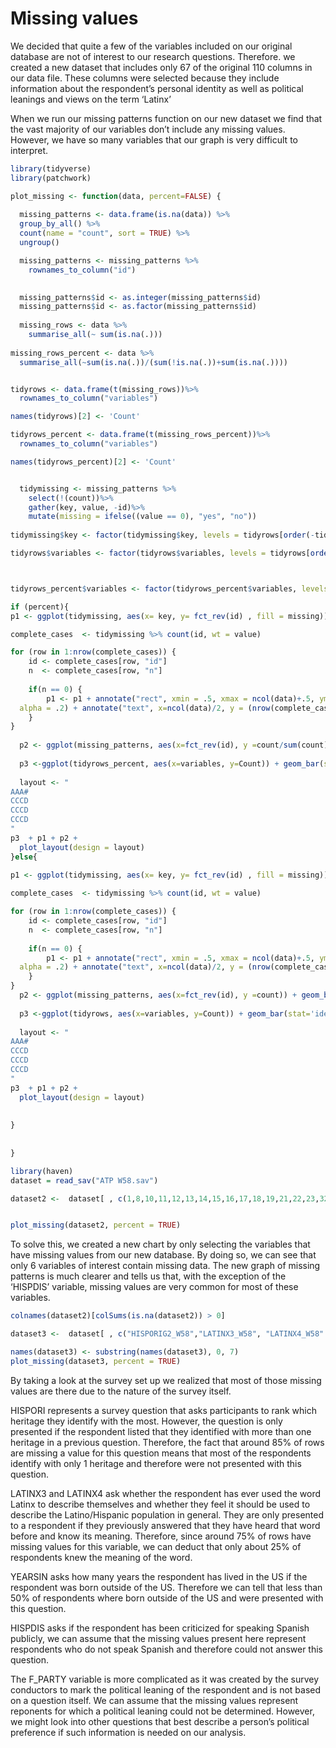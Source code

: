 # Missing values
We decided that quite a few of the variables included on our original database are not of interest to our research questions. Therefore. we created a new dataset that includes only 67 of the original 110 columns in our data file. These columns were selected because they include information about the respondent's personal identity as well as political leanings and views on the term 'Latinx'

When we run our missing patterns function on our new dataset we find that the vast majority of our variables don't include any missing values. However, we have so many variables that our graph is very difficult to interpret. 
```r
library(tidyverse)
library(patchwork)

plot_missing <- function(data, percent=FALSE) {
  
  missing_patterns <- data.frame(is.na(data)) %>%
  group_by_all() %>%
  count(name = "count", sort = TRUE) %>%
  ungroup()

  missing_patterns <- missing_patterns %>%
    rownames_to_column("id")

  
  missing_patterns$id <- as.integer(missing_patterns$id)
  missing_patterns$id <- as.factor(missing_patterns$id)
    
  missing_rows <- data %>% 
    summarise_all(~ sum(is.na(.)))
  
missing_rows_percent <- data %>% 
  summarise_all(~sum(is.na(.))/(sum(!is.na(.))+sum(is.na(.))))


tidyrows <- data.frame(t(missing_rows))%>%
  rownames_to_column("variables")

names(tidyrows)[2] <- 'Count'

tidyrows_percent <- data.frame(t(missing_rows_percent))%>%
  rownames_to_column("variables")

names(tidyrows_percent)[2] <- 'Count'


  tidymissing <- missing_patterns %>%
    select(!(count))%>%
    gather(key, value, -id)%>%
    mutate(missing = ifelse((value == 0), "yes", "no"))
  
tidymissing$key <- factor(tidymissing$key, levels = tidyrows[order(-tidyrows$Count, tidyrows$variables),]$variables)

tidyrows$variables <- factor(tidyrows$variables, levels = tidyrows[order(-tidyrows$Count, tidyrows$variables),]$variables) 



tidyrows_percent$variables <- factor(tidyrows_percent$variables, levels = tidyrows_percent[order(-tidyrows_percent$Count, tidyrows_percent$variables),]$variables)

if (percent){   
p1 <- ggplot(tidymissing, aes(x= key, y= fct_rev(id) , fill = missing)) + geom_tile(color = "white") + labs(x="Variable", y="Missing Patterns") +  scale_fill_manual(values = c("purple", "grey")) + theme(legend.position = "none") 

complete_cases  <- tidymissing %>% count(id, wt = value)

for (row in 1:nrow(complete_cases)) {
    id <- complete_cases[row, "id"]
    n  <- complete_cases[row, "n"]
    
    if(n == 0) {
        p1 <- p1 + annotate("rect", xmin = .5, xmax = ncol(data)+.5, ymin = (nrow(complete_cases) - as.numeric(id) + .5), ymax = (nrow(complete_cases)) - as.numeric(id) + 1.5,
  alpha = .2) + annotate("text", x=ncol(data)/2, y = (nrow(complete_cases)) - as.numeric(id) + 1, label = "Complete cases")
    }
}
  
  p2 <- ggplot(missing_patterns, aes(x=fct_rev(id), y =count/sum(count))) + geom_bar(stat='identity') + labs(x='', y="% rows") + coord_flip()+ scale_y_continuous(labels = scales::percent, limits = c(0, 1))
  
  p3 <-ggplot(tidyrows_percent, aes(x=variables, y=Count)) + geom_bar(stat='identity') + labs(x="", y="% rows missing") + scale_y_continuous(labels = scales::percent, limits = c(0, 1))
  
  layout <- "
AAA#
CCCD
CCCD
CCCD
"
p3  + p1 + p2 + 
  plot_layout(design = layout)
}else{
  
p1 <- ggplot(tidymissing, aes(x= key, y= fct_rev(id) , fill = missing)) + geom_tile(color = "white") + labs(x="Variable", y="Missing Patterns") +  scale_fill_manual(values = c("purple", "grey")) + theme(legend.position = "none") 

complete_cases  <- tidymissing %>% count(id, wt = value)

for (row in 1:nrow(complete_cases)) {
    id <- complete_cases[row, "id"]
    n  <- complete_cases[row, "n"]
    
    if(n == 0) {
        p1 <- p1 + annotate("rect", xmin = .5, xmax = ncol(data)+.5, ymin = (nrow(complete_cases) - as.numeric(id) + .5), ymax = (nrow(complete_cases)) - as.numeric(id) + 1.5,
  alpha = .2) + annotate("text", x=ncol(data)/2, y = (nrow(complete_cases)) - as.numeric(id) + 1, label = "Complete cases")
    }
}
  p2 <- ggplot(missing_patterns, aes(x=fct_rev(id), y =count)) + geom_bar(stat='identity') + labs(x='', y="Row Count") + coord_flip() 
  
  p3 <-ggplot(tidyrows, aes(x=variables, y=Count)) + geom_bar(stat='identity') + labs(x="", y="# Rows Missing")+ scale_y_continuous(expand = c(0, 0), limits = c(0, NA))
  
  layout <- "
AAA#
CCCD
CCCD
CCCD
"
p3  + p1 + p2 + 
  plot_layout(design = layout)
  
  
}
  
  
}

```

```r
library(haven)
dataset = read_sav("ATP W58.sav")

dataset2 <-  dataset[ , c(1,8,10,11,12,13,14,15,16,17,18,19,21,22,23,32,39,40,41,42,43,44,49,50,51,52,63,64,65,66,67,69,70,71,72,73,74,75,78,79,80,81,82,83,84,85,86,87,88,89,92,93,94,95,96,97,98,99,100,101,102,103,104,105,106,107,110)] 


plot_missing(dataset2, percent = TRUE)
```


To solve this, we created a new chart by only selecting the variables that have missing values from our new database. By doing so, we can see that only 6 variables of interest contain missing data. The new graph of missing patterns is much clearer and tells us that, with the exception of the 'HISPDIS' variable, missing values are very common for most of these variables. 

```r
colnames(dataset2)[colSums(is.na(dataset2)) > 0]

dataset3 <-  dataset[ , c("HISPORIG2_W58","LATINX3_W58", "LATINX4_W58" , "HISPDISCR_d_W58", "YEARSINUS_W58" , "F_PARTYLN_FINAL")] 

names(dataset3) <- substring(names(dataset3), 0, 7)
plot_missing(dataset3, percent = TRUE)
```


By taking a look at the survey set up we realized that most of those missing values are there due to the nature of the survey itself.

HISPORI represents a survey question that asks participants to rank which heritage they identify with the most. However, the question is only presented if the respondent listed that they identified with more than one heritage in a previous question. Therefore, the fact that around 85% of rows are missing a value for this question means that most of the respondents identify with only 1 heritage and therefore were not presented with this question. 

LATINX3 and LATINX4 ask whether the respondent has ever used the word Latinx to describe themselves and whether they feel it should be used to describe the Latino/Hispanic population in general. They are only presented to a respondent if they previously answered that they have heard that word before and know its meaning. Therefore, since around 75% of rows have missing values for this variable, we can deduct that only about 25% of respondents knew the meaning of the word. 

YEARSIN asks how many years the respondent has lived in the US if the respondent was born outside of the US. Therefore we can tell that less than 50% of respondents where born outside of the US and were presented with this question. 

HISPDIS asks if the respondent has been criticized for speaking Spanish publicly, we can assume that the missing values present here represent respondents who do not speak Spanish and therefore could not answer this question. 

The F_PARTY variable is more complicated as it was created by the survey conductors to mark the political leaning of the respondent and is not based on a question itself. We can assume that the missing values represent reponents for which a political leaning could not be determined. However, we might look into other questions that best describe a person's political preference if such information is needed on our analysis.
